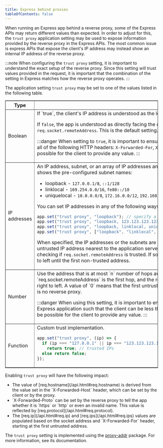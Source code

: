 ```yaml
---
title: Express behind proxies
tableOfContents: false
---
```


When running an Express app behind a reverse proxy, some of the Express APIs may return different values than expected. In order to adjust for this, the `trust proxy` application setting may be used to expose information provided by the reverse proxy in the Express APIs. The most common issue is express APIs that expose the client's IP address may instead show an internal IP address of the reverse proxy.

:::note
  When configuring the `trust proxy` setting, it is important to understand the
  exact setup of the reverse proxy. Since this setting will trust values
  provided in the request, it is important that the combination of the setting
  in Express matches how the reverse proxy operates.
:::

The application setting `trust proxy` may be set to one of the values listed in the following table.

<table class="doctable" border="1" markdown="1">
  <thead><tr><th>Type</th><th>Value</th></tr></thead>
  <tbody>
    <tr>
      <td>Boolean</td>
<td markdown="1">
If `true`, the client's IP address is understood as the left-most entry in the `X-Forwarded-For` header.

If `false`, the app is understood as directly facing the client and the client's IP address is derived from `req.socket.remoteAddress`. This is the default setting.

:::danger
When setting to `true`, it is important to ensure that the last reverse proxy trusted is removing/overwriting all of the following HTTP headers: `X-Forwarded-For`, `X-Forwarded-Host`, and `X-Forwarded-Proto`, otherwise it may be possible for the client to provide any value.
:::
</td>
    </tr>
    <tr>
      <td>IP addresses</td>
<td markdown="1">
An IP address, subnet, or an array of IP addresses and subnets to trust as being a reverse proxy. The following list shows the pre-configured subnet names:

- loopback - `127.0.0.1/8`, `::1/128`
- linklocal - `169.254.0.0/16`, `fe80::/10`
- uniquelocal - `10.0.0.0/8`, `172.16.0.0/12`, `192.168.0.0/16`, `fc00::/7`

You can set IP addresses in any of the following ways:

```js
app.set("trust proxy", "loopback"); // specify a single subnet
app.set("trust proxy", "loopback, 123.123.123.123"); // specify a subnet and an address
app.set("trust proxy", "loopback, linklocal, uniquelocal"); // specify multiple subnets as CSV
app.set("trust proxy", ["loopback", "linklocal", "uniquelocal"]); // specify multiple subnets as an array
```

When specified, the IP addresses or the subnets are excluded from the address determination process, and the untrusted IP address nearest to the application server is determined as the client's IP address. This works by checking if `req.socket.remoteAddress` is trusted. If so, then each address in `X-Forwarded-For` is checked from right to left until the first non-trusted address.

</td>
    </tr>
    <tr>
      <td>Number</td>
<td markdown="1">
Use the address that is at most `n` number of hops away from the Express application. `req.socket.remoteAddress` is the first hop, and the rest are looked for in the `X-Forwarded-For` header from right to left. A value of `0` means that the first untrusted address would be `req.socket.remoteAddress`, i.e. there is no reverse proxy.

:::danger
When using this setting, it is important to ensure there are not multiple, different-length paths to the Express application such that the client can be less than the configured number of hops away, otherwise it may be possible for the client to provide any value.
:::
</td>
    </tr>
    <tr>
      <td>Function</td>
<td markdown="1">
Custom trust implementation.

```js
app.set("trust proxy", (ip) => {
  if (ip === "127.0.0.1" || ip === "123.123.123.123")
    return true; // trusted IPs
  else return false;
});
```

</td>
    </tr>
  </tbody>
</table>

Enabling `trust proxy` will have the following impact:

<ul>
  <li markdown="1">
    The value of [req.hostname](/api.html#req.hostname) is derived from the
    value set in the `X-Forwarded-Host` header, which can be set by the client
    or by the proxy.
  </li>
  <li markdown="1">
    `X-Forwarded-Proto` can be set by the reverse proxy to tell the app whether
    it is `https` or `http` or even an invalid name. This value is reflected by
    [req.protocol](/api.html#req.protocol).
  </li>
  <li markdown="1">
    The [req.ip](/api.html#req.ip) and [req.ips](/api.html#req.ips) values are
    populated based on the socket address and `X-Forwarded-For` header, starting
    at the first untrusted address.
  </li>
</ul>

The `trust proxy` setting is implemented using the [proxy-addr](https://www.npmjs.com/package/proxy-addr) package. For more information, see its documentation.
